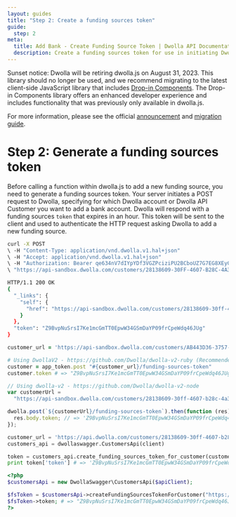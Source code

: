 ```yaml
---
layout: guides
title: "Step 2: Create a funding sources token"
guide:
  step: 2
meta:
  title: Add Bank - Create Funding Source Token | Dwolla API Documentation
  description: Create a funding sources token for use in initiating Dwolla.js, a powerful and secure bank account verification tool.
---
```


<AlertBar variation="announcement">
  Sunset notice: Dwolla will be retiring dwolla.js on August 31, 2023. This library should no longer be used, and we recommend migrating to the latest client-side JavaScript library that includes <a href="/concepts/drop-in-components">Drop-in Components</a>. The Drop-in Components library offers an enhanced developer experience and includes functionality that was previously only available in dwolla.js.

For more information, please see the official <a href="https://discuss.dwolla.com/t/may-2023-updates-retiring-dwolla-s-client-side-javascript-library-dwolla-js/8969">announcement</a> and <a href="https://discuss.dwolla.com/t/migration-guide-dwolla-js-to-dwolla-web-js/8968">migration guide</a>.

</AlertBar>

# Step 2: Generate a funding sources token

Before calling a function within dwolla.js to add a new funding source, you need to generate a funding sources token. Your server initiates a POST request to Dwolla, specifying for which Dwolla account or Dwolla API Customer you want to add a bank account. Dwolla will respond with a funding sources `token` that expires in an hour. This token will be sent to the client and used to authenticate the HTTP request asking Dwolla to add a new funding source.

```bash
curl -X POST
\ -H "Content-Type: application/vnd.dwolla.v1.hal+json"
\ -H "Accept: application/vnd.dwolla.v1.hal+json"
\ -H "Authorization: Bearer qe634nV7dIYpYDf3VGZPciziPU2BCboUZ7G7EG8XEyGswKkBV5"
\ "https://api-sandbox.dwolla.com/customers/28138609-30FF-4607-B28C-4A3872F8FD4A/funding-sources-token"

HTTP/1.1 200 OK
{
  "_links": {
    "self": {
      "href": "https://api-sandbox.dwolla.com/customers/28138609-30ff-4607-b28c-4a3872f8fd4a/funding-sources-token"
    }
  },
  "token": "Z9BvpNuSrsI7Ke1mcGmTT0EpwW34GSmDaYP09frCpeWdq46JUg"
}
```

```ruby
customer_url = 'https://api-sandbox.dwolla.com/customers/AB443D36-3757-44C1-A1B4-29727FB3111C'

# Using DwollaV2 - https://github.com/Dwolla/dwolla-v2-ruby (Recommended)
customer = app_token.post "#{customer_url}/funding-sources-token"
customer.token # => "Z9BvpNuSrsI7Ke1mcGmTT0EpwW34GSmDaYP09frCpeWdq46JUg"
```

```javascript
// Using dwolla-v2 - https://github.com/Dwolla/dwolla-v2-node
var customerUrl =
  "https://api-sandbox.dwolla.com/customers/28138609-30ff-4607-b28c-4a3872f8fd4a";

dwolla.post(`${customerUrl}/funding-sources-token`).then(function (res) {
  res.body.token; // => 'Z9BvpNuSrsI7Ke1mcGmTT0EpwW34GSmDaYP09frCpeWdq46JUg'
});
```

```python
customer_url = 'https://api.dwolla.com/customers/28138609-30ff-4607-b28c-4a3872f8fd4a'
customers_api = dwollaswagger.CustomersApi(client)

token = customers_api.create_funding_sources_token_for_customer(customer_url)
print token['token'] # => 'Z9BvpNuSrsI7Ke1mcGmTT0EpwW34GSmDaYP09frCpeWdq46JUg'
```

```php
<?php
$customersApi = new DwollaSwagger\CustomersApi($apiClient);

$fsToken = $customersApi->createFundingSourcesTokenForCustomer("https://api-sandbox.dwolla.com/customers/28138609-30ff-4607-b28c-4a3872f8fd4a");
$fsToken->token; # => "Z9BvpNuSrsI7Ke1mcGmTT0EpwW34GSmDaYP09frCpeWdq46JUg"
?>
```
